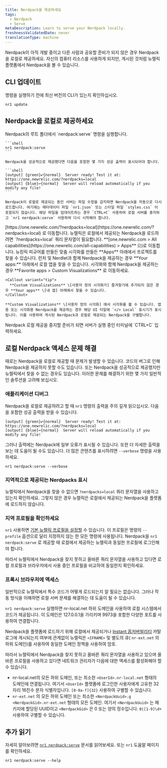 ```yaml
---
title: Nerdpack을 제공하세요
tags:
  - Nerdpack
  - Serve
metaDescription: Learn to serve your Nerdpack locally.
freshnessValidatedDate: never
translationType: machine
---
```


Nerdpack이 아직 개발 중이고 다른 사람과 공유할 준비가 되지 않은 경우 Nerdpack을 로컬로 제공하세요. 자신의 컴퓨터 리소스를 사용하게 되지만, 게시된 것처럼 뉴렐릭 플랫폼에서 Nerdpack을 볼 수 있습니다.

## CLI 업데이트

명령을 실행하기 전에 최신 버전의 CLI가 있는지 확인하십시오.

```shell
nr1 update
```

## Nerdpack을 로컬로 제공하세요

<Steps>
  <Step>
    Nerdpack의 루트 폴더에서 `nerdpack:serve` 명령을 실행합니다.

    ```shell
    nr1 nerdpack:serve
    ```

    Nerdpack을 성공적으로 제공했다면 다음을 포함한 몇 가지 성공 출력이 표시되어야 합니다.

    ```shell
    [output] {green}✔{normal}  Server ready! Test it at: https://one.newrelic.com/?nerdpacks=local
    [output] {blue}↩{normal}  Server will reload automatically if you modify any file!
    ```

    Nerdpack이 로컬로 제공되는 동안 서버는 파일 수정을 감지하면 Nerdpack을 자동으로 다시 로드합니다. 여기에는 메타데이터 파일 `nr1.json` 또는 스타일 파일 `styles.css` 이 포함되지 않습니다. 해당 파일을 업데이트하는 경우 `CTRL+C` 사용하여 로컬 서버를 중지하고 `nr1 nerdpack:serve` 사용하여 다시 시작해야 합니다.
  </Step>

  <Step>
    [https://one.newrelic.com/?nerdpacks=local](https://one.newrelic.com/?nerdpacks=local) 로 이동합니다. 뉴렐릭은 로컬에서 제공되는 Nerdpack을 로드하려면 `?nerdpacks=local` 쿼리 문자열이 필요합니다.
  </Step>

  <Step>
    <DoNotTranslate>**[one.newrelic.com > All capabilities](https://one.newrelic.com/all-capabilities) > Apps**</DoNotTranslate> 으)로 이동합니다. 뉴킹릭 피규어를 만들든 맞춤 시각화를 만들든 <DoNotTranslate>**Apps**</DoNotTranslate> 아래에서 프로젝트를 찾을 수 있습니다.
  </Step>

  <Step>
    런처 및 Nerdlet과 함께 Nerdpack을 제공하는 경우 <DoNotTranslate>**Your apps:**</DoNotTranslate> 아래에서 로컬 앱을 찾을 수 있습니다. 시각화와 함께 Nerdpack을 제공하는 경우 <DoNotTranslate>**Favorite apps > Custom Visualizations**</DoNotTranslate> 로 이동하세요.

    <Callout variant="tip">
      **Custom Visualizations** \[사용자 정의 시각화가] 즐겨찾기에 추가되지 않은 경우 **Your apps** \[내 앱] 아래에서 찾을 수 있습니다.
    </Callout>

    **Custom Visualizations** \[사용자 정의 시각화] 에서 시각화를 볼 수 있습니다. 앱용 또는 시각화용 Nerdpack을 제공하는 경우 해당 UI 타일에 `</> Local` 표시기가 표시됩니다. 이를 사용하여 게시된 Nerdpack과 로컬로 제공되는 Nerdpack을 구별합니다.
  </Step>

  <Step>
    Nerdpack 로컬 제공을 중지할 준비가 되면 서버가 실행 중인 터미널에 `CTRL+C` 입력하세요.
  </Step>
</Steps>

## 로컬 Nerdpack 액세스 문제 해결

때로는 Nerdpack을 로컬로 제공할 때 문제가 발생할 수 있습니다. 코드의 버그로 인해 Nerdpack을 제공하지 못할 수도 있습니다. 또는 Nerdpack을 성공적으로 제공했지만 뉴렐릭에서 찾을 수 없는 경우도 있습니다. 이러한 문제를 해결하기 위한 몇 가지 일반적인 솔루션을 고려해 보십시오.

### 애플리케이션 디버그

Nerdpack을 로컬로 제공하려고 할 때 `nr1` 명령의 출력을 주의 깊게 읽으십시오. 다음을 포함한 성공 출력을 받을 수 있습니다.

```shell
[output] {green}✔{normal}  Server ready! Test it at: https://one.newrelic.com/?nerdpacks=local
[output] {blue}↩{normal}  Server will reload automatically if you modify any file!
```

그러나 출력에는 Nerdpack에 일부 오류가 표시될 수 있습니다. 또한 더 자세한 출력을 보는 데 도움이 될 수도 있습니다. 더 많은 콘텐츠를 표시하려면 `--verbose` 명령을 사용하세요.

```shell
nr1 nerdpack:serve --verbose
```

### 지역적으로 제공되는 Nerdpacks 표시

뉴렐릭에서 Nerdpack을 찾을 수 없으면 `?nerdpacks=local` 쿼리 문자열을 사용하고 있는지 확인하세요. 그렇지 않은 경우 뉴렐릭은 로컬에서 제공되는 Nerdpack을 플랫폼에 로드하지 않습니다.

### 지역 프로필을 확인하세요

`nr1` 사용하면 [기본 뉴렐릭 프로필을 설정할](/docs/new-relic-solutions/build-nr-ui/nr1-cli/nr1-common/#nr1-profiles) 수 있습니다. 이 프로필은 명령의 `--profile` 옵션으로 달리 지정하지 않는 한 모든 명령에 사용됩니다. Nerdpack을 `nr1 nerdpack:serve` 로 제공할 때 로컬에서 제공하는 뉴렐릭과 동일한 프로필에 로그인해야 합니다.

따라서 뉴렐릭에서 Nerdpack을 찾지 못하고 올바른 쿼리 문자열을 사용하고 있다면 로컬 프로필과 브라우저에서 사용 중인 프로필을 비교하여 동일한지 확인하세요.

### 프록시 브라우저에 액세스

일반적으로 뉴렐릭에서 특수 코드가 어떻게 로드되는지 알 필요는 없습니다. 그러나 작동 방식을 이해하면 로컬 서버 문제를 해결하는 데 도움이 될 수 있습니다.

`nr1 nerdpack:serve` 실행하면 nr-local.net 하위 도메인을 사용하여 로컬 시스템에서 코드가 제공됩니다. 이 도메인은 127.0.0.1을 가리키며 9973을 포함한 다양한 포트를 사용하여 연결합니다.

Nerdpack을 플랫폼에 로드하기 위해 로컬에서 제공되거나 [Instant 옵저버빌리티](https://newrelic.com/instant-observability) 카탈로그에 게시되는지 여부에 관계없이 뉴렐릭은 `<IFRAME>` 및 별도의 큐( `nr-ext.net` 의 하위 도메인)를 사용하여 동일한 도메인 정책을 사용하여 암호.

따라서 뉴렐릭에서 Nerdpack을 찾지 못하고 올바른 쿼리 문자열을 사용하고 있으며 올바른 프로필을 사용하고 있다면 네트워크 관리자가 다음에 대한 액세스를 활성화해야 할 수 있습니다.

* nr-local.net의 모든 하위 도메인, 또는 최소한 `<UserId>.nr-local.net` 형태의 도메인에 연결됩니다. 여기서 `<UserId>` 플랫폼에 로그인한 사용자에게 고유한 32자리 16진수 문자 식별자입니다. `[0-9a-f]{32}` 사용하여 구별할 수 있습니다.
* `nr-ext.net` 의 모든 하위 도메인 또는 최소한 `<NerdpackUuid>.g <NerdpackGid>.nr-ext.net` 형태의 모든 도메인. 여기서 `<NerdpackUuid>` 는 패키지에 할당된 UUID이고 `<NerdpackGid>` 은 0 또는 양의 정수입니다. `0|[1-9]\d+` 사용하여 구별할 수 있습니다.

## 추가 읽기

자세히 알아보려면 [`nr1 nerdpack:serve`](/explore-docs/nr1-nerdpack#nr1-nerdpackserve) 문서를 읽어보세요. 또는 `nr1` 도움말 페이지를 확인하세요.

```shell
nr1 nerdpack:serve --help
```